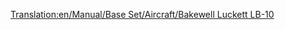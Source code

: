 [[Translation:en/Manual/Base Set/Aircraft/Bakewell Luckett LB-10]]

{{it/Manuale/Set base/Aeromobili/StatAeroplani|Name=Bakewell Luckett LB-10
|Image=[[File:en/Manual/Base Set/Aircraft/McDonnelDouglasDC-10.png|Bakewell Luckett LB-10]]
|Costo=216.368
|Velocità=952 km/h
|Annuale=29.984
|Progettato=1970
|Vita=20
|Tipo=Grande
|Capacità=220 passeggeri e 40 sacchi postali
|Riadattabile=
*260 sacchi postali
*130 casse di beni
*65 tonnellate di cibo, borse di valori o sacchi di oro/diamanti
|Descrizione=Aereo con capacità maggiore e leggermente più economico.
|Real-lifeWikilink=McDonnell Douglas DC-10
|Real-life=[https://it.wikipedia.org/wiki/McDonnell_Douglas_DC-10 McDonnell Douglas MD/DC-10]
}}




  

        
             

         